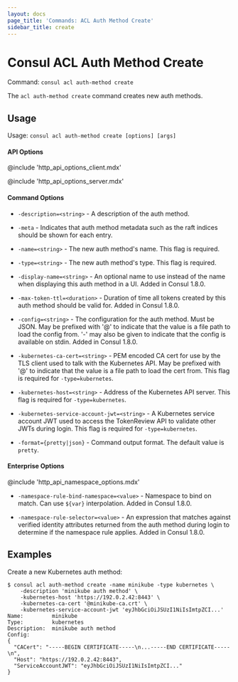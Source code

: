```yaml
---
layout: docs
page_title: 'Commands: ACL Auth Method Create'
sidebar_title: create
---
```


# Consul ACL Auth Method Create

Command: `consul acl auth-method create`

The `acl auth-method create` command creates new auth methods.

## Usage

Usage: `consul acl auth-method create [options] [args]`

#### API Options

@include 'http_api_options_client.mdx'

@include 'http_api_options_server.mdx'

#### Command Options

- `-description=<string>` - A description of the auth method.

- `-meta` - Indicates that auth method metadata such as the raft indices should
  be shown for each entry.

- `-name=<string>` - The new auth method's name. This flag is required.

- `-type=<string>` - The new auth method's type. This flag is required.

- `-display-name=<string>` - An optional name to use instead of the name when
  displaying this auth method in a UI. Added in Consul 1.8.0.

- `-max-token-ttl=<duration>` - Duration of time all tokens created by this
  auth method should be valid for. Added in Consul 1.8.0.

- `-config=<string>` - The configuration for the auth method. Must be JSON. May
  be prefixed with '@' to indicate that the value is a file path to load the
  config from. '-' may also be given to indicate that the config is available on
  stdin. Added in Consul 1.8.0.

- `-kubernetes-ca-cert=<string>` - PEM encoded CA cert for use by the TLS
  client used to talk with the Kubernetes API. May be prefixed with '@' to
  indicate that the value is a file path to load the cert from. This flag is
  required for `-type=kubernetes`.

- `-kubernetes-host=<string>` - Address of the Kubernetes API server. This flag
  is required for `-type=kubernetes`.

- `-kubernetes-service-account-jwt=<string>` - A Kubernetes service account JWT
  used to access the TokenReview API to validate other JWTs during login. This
  flag is required for `-type=kubernetes`.

- `-format={pretty|json}` - Command output format. The default value is `pretty`.

#### Enterprise Options

@include 'http_api_namespace_options.mdx'

- `-namespace-rule-bind-namespace=<value>` - Namespace to bind on match. Can
  use `${var}` interpolation. Added in Consul 1.8.0.

- `-namespace-rule-selector=<value>` - An expression that matches against
  verified identity attributes returned from the auth method during login to
  determine if the namespace rule applies. Added in Consul 1.8.0.

## Examples

Create a new Kubernetes auth method:

```shell-session
$ consul acl auth-method create -name minikube -type kubernetes \
    -description 'minikube auth method' \
    -kubernetes-host 'https://192.0.2.42:8443' \
    -kubernetes-ca-cert '@minikube-ca.crt' \
    -kubernetes-service-account-jwt 'eyJhbGciOiJSUzI1NiIsImtpZCI...'
Name:         minikube
Type:         kubernetes
Description:  minikube auth method
Config:
{
  "CACert": "-----BEGIN CERTIFICATE-----\n...-----END CERTIFICATE-----\n",
  "Host": "https://192.0.2.42:8443",
  "ServiceAccountJWT": "eyJhbGciOiJSUzI1NiIsImtpZCI..."
}
```

